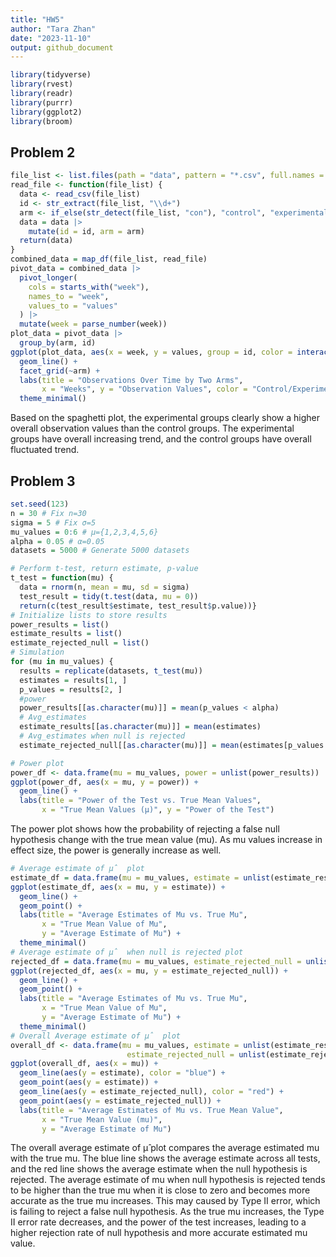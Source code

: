 ```yaml
---
title: "HW5"
author: "Tara Zhan"
date: "2023-11-10"
output: github_document
---
```


```r
library(tidyverse)
library(rvest)
library(readr)
library(purrr)
library(ggplot2)
library(broom)
```

## Problem 2

```r
file_list <- list.files(path = "data", pattern = "*.csv", full.names = TRUE)
read_file <- function(file_list) {
  data <- read_csv(file_list)
  id <- str_extract(file_list, "\\d+")
  arm <- if_else(str_detect(file_list, "con"), "control", "experimental")
  data = data |>
    mutate(id = id, arm = arm)
  return(data)
}
combined_data = map_df(file_list, read_file)
pivot_data = combined_data |>
  pivot_longer(
    cols = starts_with("week"), 
    names_to = "week", 
    values_to = "values"
  ) |>
  mutate(week = parse_number(week))
plot_data = pivot_data |>
  group_by(arm, id)
ggplot(plot_data, aes(x = week, y = values, group = id, color = interaction(arm, id))) +
  geom_line() +
  facet_grid(~arm) +
  labs(title = "Observations Over Time by Two Arms",
       x = "Weeks", y = "Observation Values", color = "Control/Experimental Arms") +
  theme_minimal()
```

Based on the spaghetti plot, the experimental groups clearly show a higher overall observation values than the control groups. The experimental groups have overall increasing trend, and the control groups have overall fluctuated trend.

## Problem 3

```r
set.seed(123)
n = 30 # Fix n=30
sigma = 5 # Fix σ=5
mu_values = 0:6 # μ={1,2,3,4,5,6}
alpha = 0.05 # α=0.05
datasets = 5000 # Generate 5000 datasets
```

```r
# Perform t-test, return estimate, p-value
t_test = function(mu) {
  data = rnorm(n, mean = mu, sd = sigma)
  test_result = tidy(t.test(data, mu = 0))
  return(c(test_result$estimate, test_result$p.value))}
# Initialize lists to store results
power_results = list()
estimate_results = list()
estimate_rejected_null = list()
# Simulation
for (mu in mu_values) {
  results = replicate(datasets, t_test(mu))
  estimates = results[1, ]
  p_values = results[2, ]
  #power
  power_results[[as.character(mu)]] = mean(p_values < alpha)
  # Avg_estimates
  estimate_results[[as.character(mu)]] = mean(estimates)
  # Avg_estimates when null is rejected
  estimate_rejected_null[[as.character(mu)]] = mean(estimates[p_values < alpha])}
```

```r
# Power plot
power_df <- data.frame(mu = mu_values, power = unlist(power_results))
ggplot(power_df, aes(x = mu, y = power)) +
  geom_line() +
  labs(title = "Power of the Test vs. True Mean Values",
       x = "True Mean Values (μ)", y = "Power of the Test")
```
The power plot shows how the probability of rejecting a false null hypothesis change with the true mean value (mu). As mu values increase in effect size, the power is generally increase as well.
```r
# Average estimate of μ̂  plot
estimate_df = data.frame(mu = mu_values, estimate = unlist(estimate_results))
ggplot(estimate_df, aes(x = mu, y = estimate)) +
  geom_line() +
  geom_point() + 
  labs(title = "Average Estimates of Mu vs. True Mu",
       x = "True Mean Value of Mu",
       y = "Average Estimate of Mu") +
  theme_minimal()
# Average estimate of μ̂  when null is rejected plot
rejected_df = data.frame(mu = mu_values, estimate_rejected_null = unlist(estimate_rejected_null))
ggplot(rejected_df, aes(x = mu, y = estimate_rejected_null)) +
  geom_line() +
  geom_point() + 
  labs(title = "Average Estimates of Mu vs. True Mu",
       x = "True Mean Value of Mu",
       y = "Average Estimate of Mu") +
  theme_minimal()
# Overall Average estimate of μ̂  plot
overall_df <- data.frame(mu = mu_values, estimate = unlist(estimate_results), 
                          estimate_rejected_null = unlist(estimate_rejected_null))
ggplot(overall_df, aes(x = mu)) +
  geom_line(aes(y = estimate), color = "blue") +
  geom_point(aes(y = estimate)) +  
  geom_line(aes(y = estimate_rejected_null), color = "red") +
  geom_point(aes(y = estimate_rejected_null)) +
  labs(title = "Average Estimates of Mu vs. True Mean Value",
       x = "True Mean Value (mu)",
       y = "Average Estimate of Mu")
```
The overall average estimate of μ̂  plot compares the average estimated mu with the true mu. The blue line shows the average estimate across all tests, and the red line shows the average estimate when the null hypothesis is rejected. 
The average estimate of mu when null hypothesis is rejected tends to be higher than the true mu when it is close to zero and becomes more accurate as the true mu increases. This may caused by Type II error, which is failing to reject a false null hypothesis. As the true mu increases, the Type II error rate decreases, and the power of the test increases, leading to a higher rejection rate of null hypothesis and more accurate estimated mu value.
